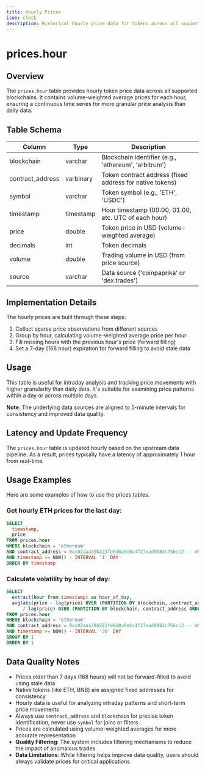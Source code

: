 ```yaml
---
title: Hourly Prices
icon: clock
description: Historical hourly price data for tokens across all supported blockchains
---
```


# prices.hour

## Overview

The `prices.hour` table provides hourly token price data across all supported blockchains. It contains volume-weighted average prices for each hour, ensuring a continuous time series for more granular price analysis than daily data.

## Table Schema

| Column | Type | Description |
|--------|------|-------------|
| blockchain | varchar | Blockchain identifier (e.g., 'ethereum', 'arbitrum') |
| contract_address | varbinary | Token contract address (fixed address for native tokens) |
| symbol | varchar | Token symbol (e.g., 'ETH', 'USDC') |
| timestamp | timestamp | Hour timestamp (00:00, 01:00, etc. UTC of each hour) |
| price | double | Token price in USD (volume-weighted average) |
| decimals | int | Token decimals |
| volume | double | Trading volume in USD (from price source) |
| source | varchar | Data source ('coinpaprika' or 'dex.trades') |

## Implementation Details

The hourly prices are built through these steps:

1. Collect sparse price observations from different sources
2. Group by hour, calculating volume-weighted average price per hour
3. Fill missing hours with the previous hour's price (forward filling)
4. Set a 7-day (168 hour) expiration for forward filling to avoid stale data

## Usage

This table is useful for intraday analysis and tracking price movements with higher granularity than daily data. It's suitable for examining price patterns within a day or across multiple days.

**Note**: The underlying data sources are aligned to 5-minute intervals for consistency and improved data quality.

## Latency and Update Frequency

The `prices.hour` table is updated hourly based on the upstream data pipeline. As a result, prices typically have a latency of approximately 1 hour from real-time.

## Usage Examples

Here are some examples of how to use the prices tables.

### Get hourly ETH prices for the last day:
```sql
SELECT
  timestamp,
  price
FROM prices.hour
WHERE blockchain = 'ethereum'
AND contract_address = 0xc02aaa39b223fe8d0a0e5c4f27ead9083c756cc2 -- WETH
AND timestamp >= NOW() - INTERVAL '1' DAY
ORDER BY timestamp
```

### Calculate volatility by hour of day:
```sql
SELECT
  extract(hour from timestamp) as hour_of_day,
  avg(abs(price - lag(price) OVER (PARTITION BY blockchain, contract_address ORDER BY timestamp))
      / lag(price) OVER (PARTITION BY blockchain, contract_address ORDER BY timestamp)) as avg_hourly_change
FROM prices.hour
WHERE blockchain = 'ethereum'
AND contract_address = 0xc02aaa39b223fe8d0a0e5c4f27ead9083c756cc2 -- WETH
AND timestamp >= NOW() - INTERVAL '30' DAY
GROUP BY 1
ORDER BY 1
```

## Data Quality Notes

- Prices older than 7 days (168 hours) will not be forward-filled to avoid using stale data
- Native tokens (like ETH, BNB) are assigned fixed addresses for consistency
- Hourly data is useful for analyzing intraday patterns and short-term price movements
- Always use `contract_address` and `blockchain` for precise token identification, never use `symbol` for joins or filters
- Prices are calculated using volume-weighted averages for more accurate representation
- **Quality Filtering**: The system includes filtering mechanisms to reduce the impact of anomalous trades
- **Data Limitations**: While filtering helps improve data quality, users should always validate prices for critical applications 